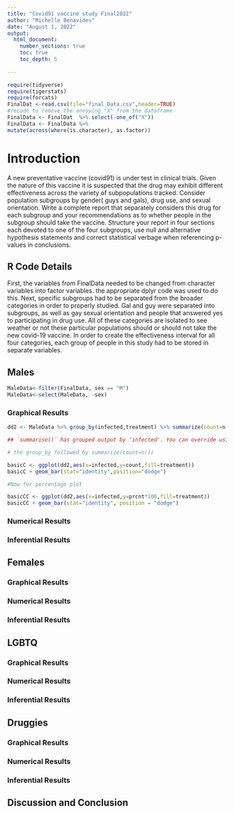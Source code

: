 ```yaml
---
title: "Covid91 vaccine study Final2022"
author: "Michelle Benavides"
date: "August 1, 2022"
output: 
  html_document:
    number_sections: true
    toc: true
    toc_depth: 5
 
---
```


```r
require(tidyverse)
require(tigerstats)
require(forcats)
FinalDat <-read.csv(file="final_Data.csv",header=TRUE)
#recode to remove the annoying "X" from the dataframe
FinalData <- FinalDat  %>% select(-one_of("X"))
FinalData <- FinalData %>%
mutate(across(where(is.character), as.factor))
```

# Introduction

A new  preventative vaccine (covid91) is under test in clinical trials. Given the nature of this vaccine it is suspected that the drug may exhibit different effectiveness across the variety of subpopulations tracked. Consider population subgroups by gender( guys and gals), drug use, and sexual orientation. Write a complete report that separately considers this drug for each subgroup and your recommendations as to whether people in the subgroup should take the vaccine. Structure your report in four sections each devoted to one of the four subgroups, use null and alternative hypothesis statements and correct statistical verbage when referencing p-values in conclusions.

## R Code Details

First, the variables from FinalData needed to be changed from character variables into factor variables. the appropriate dplyr code was used to do this. Next, specific subgroups had to be separated from the broader categories in order to properly studied. Gal and guy were separated into subgroups, as well as gay sexual orientation and people that answered yes to participating in drug use. All of these categories are isolated to see weather or not these particular populations should or should not take the new covid-19 vaccine. In order to create the effectiveness interval for all four categories, each group of people in this study had to be stored in separate variables.

## Males

```r
MaleData<-filter(FinalData, sex == "M")
MaleData<-select(MaleData, -sex)
```

### Graphical Results

```r
dd2 <- MaleData %>% group_by(infected,treatment) %>% summarize(count=n()) %>% mutate(prcnt=count/sum(count))

## `summarise()` has grouped output by 'infected'. You can override using the `.groups` argument.

# the group_by followed by summarize(count=n())

basicC <- ggplot(dd2,aes(x=infected,y=count,fill=treatment))
basicC + geom_bar(stat="identity",position="dodge")

#Now for percentage plot

basicCC <- ggplot(dd2,aes(x=infected,y=prcnt*100,fill=treatment)) 
basicCC + geom_bar(stat="identity", position = "dodge")
```



### Numerical Results

### Inferential Results


## Females

### Graphical Results

### Numerical Results

### Inferential Results


## LGBTQ

### Graphical Results

### Numerical Results

### Inferential Results


## Druggies

### Graphical Results

### Numerical Results

### Inferential Results

## Discussion and Conclusion